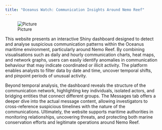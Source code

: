 ```yaml
---
title: "Oceanus Watch: Communication Insights Around Nemo Reef"
---
```


![Picture](/ShinyApp/www/Logo.png)

This website presents an interactive Shiny dashboard designed to detect and analyse suspicious communication patterns within the Oceanus maritime environment, particularly around Nemo Reef. By combining visualisations such as daily and hourly communication charts, heat maps, and network graphs, users can easily identify anomalies in communication behaviour that may indicate coordinated or illicit activity. The platform enables analysts to filter data by date and time, uncover temporal shifts, and pinpoint periods of unusual activity.

Beyond temporal analysis, the dashboard reveals the structure of the communication network, highlighting key individuals, isolated actors, and bridging entities that connect different groups. The Messages tab offers a deeper dive into the actual message content, allowing investigators to cross-reference suspicious timelines with the nature of the communications. Ultimately, the website supports maritime authorities in monitoring relationships, uncovering threats, and protecting both marine conservation efforts and legitimate operations around Nemo Reef.

